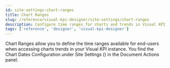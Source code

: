 ```yaml
---
id: site-settings-chart-ranges
title: Chart Ranges
slug: /reference/visual-kpi-designer/site-settings/chart-ranges
description: Configure time ranges for charts and trends in Visual KPI Designer under Site Settings to enhance end-user experience.
tags: ['reference', 'designer', 'visual-kpi-designer']
---
```


<head>
  <title>Chart Ranges</title>
  <meta name="keywords" content="Chart Ranges, Visual KPI Designer, site settings, time configuration, chart trends, designer, reference, Visual KPI"/>
</head>


Chart Ranges allow you to define the time ranges available for end-users when accessing charts trends in your Visual KPI instance. You find the Chart Dates Configuration under Site Settings (<PngFont name='options28' />) in the Document Actions panel.

<JsonToTable jsonData={table} />